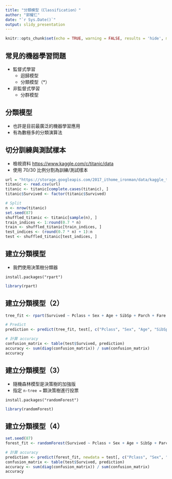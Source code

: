 ```yaml
---
title: "分類模型（Classification）"
author: "郭耀仁"
date: "`r Sys.Date()`"
output: slidy_presentation
---
```


```r
knitr::opts_chunk$set(echo = TRUE, warning = FALSE, results = 'hide', message = FALSE)
```

## 常見的機器學習問題

- 監督式學習
    - 迴歸模型
    - 分類模型（*）
- 非監督式學習
    - 分群模型
    
## 分類模型

- 也許是目前最廣泛的機器學習應用
- 有為數極多的分類演算法

## 切分訓練與測試樣本

- 檢視資料 <https://www.kaggle.com/c/titanic/data>
- 使用 70/30 比例分割為訓練/測試樣本

```r
url = "https://storage.googleapis.com/2017_ithome_ironman/data/kaggle_titanic_train.csv"
titanic <- read.csv(url)
titanic <- titanic[complete.cases(titanic), ]
titanic$Survived <- factor(titanic$Survived)

# Split
n <- nrow(titanic)
set.seed(87)
shuffled_titanic <- titanic[sample(n), ]
train_indices <- 1:round(0.7 * n)
train <- shuffled_titanic[train_indices, ]
test_indices <- (round(0.7 * n) + 1):n
test <- shuffled_titanic[test_indices, ]
```

## 建立分類模型

- 我們使用決策樹分類器

```
install.packages("rpart")
```

```r
library(rpart)
```

## 建立分類模型（2）

```r
tree_fit <- rpart(Survived ~ Pclass + Sex + Age + SibSp + Parch + Fare + Embarked, data = train, method = "class")

# Predict
prediction <- predict(tree_fit, test[, c("Pclass", "Sex", "Age", "SibSp", "Parch", "Fare", "Embarked")], type = "class")

# 計算 accuracy
confusion_matrix <- table(test$Survived, prediction)
accuracy <- sum(diag(confusion_matrix)) / sum(confusion_matrix)
accuracy
```

## 建立分類模型（3）

- 隨機森林模型是決策樹的加強版
- 指定 `n-tree = ` 顆決策樹進行投票

```
install.packages("randomForest")
```

```r
library(randomForest)
```

## 建立分類模型（4）

```r
set.seed(87)
forest_fit <- randomForest(Survived ~ Pclass + Sex + Age + SibSp + Parch + Fare + Embarked, data = train, ntree = 100)

# 計算 accuracy
prediction <- predict(forest_fit, newdata = test[, c("Pclass", "Sex", "Age", "SibSp", "Parch", "Fare", "Embarked")])
confusion_matrix <- table(test$Survived, prediction)
accuracy <- sum(diag(confusion_matrix)) / sum(confusion_matrix)
accuracy
```